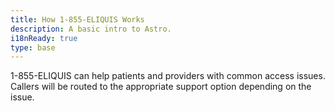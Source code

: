 ```yaml
---
title: How 1-855-ELIQUIS Works
description: A basic intro to Astro.
i18nReady: true
type: base
---
```


<Progresstracker client:visible />

1-855-ELIQUIS can help patients and providers with common access issues. Callers will be routed to the appropriate support option depending on the issue.

<PhoneInfographic />

<Checkbox client:visible pageIndex={2} labelText="I understand how 1-855-ELIQUIS works, what's next." />
